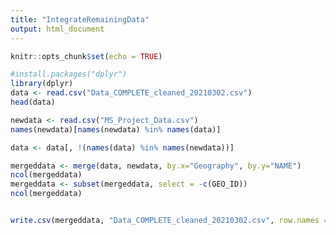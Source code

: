 ```yaml
---
title: "IntegrateRemainingData"
output: html_document
---
```


```r
knitr::opts_chunk$set(echo = TRUE)
```

```r
#install.packages("dplyr")
library(dplyr)
data <- read.csv("Data_COMPLETE_cleaned_20210302.csv")
head(data)

newdata <- read.csv("MS_Project_Data.csv")
names(newdata)[names(newdata) %in% names(data)]

data <- data[, !(names(data) %in% names(newdata))]

mergeddata <- merge(data, newdata, by.x="Geography", by.y="NAME")
ncol(mergeddata)
mergeddata <- subset(mergeddata, select = -c(GEO_ID))
ncol(mergeddata)


write.csv(mergeddata, "Data_COMPLETE_cleaned_20210302.csv", row.names = F)

```

